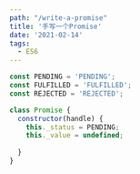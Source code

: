```yaml
---
path: "/write-a-promise"
title: '手写一个Promise'
date: '2021-02-14'
tags:
  - ES6
---
```


```js
const PENDING = 'PENDING';
const FULFILLED = 'FULFILLED';
const REJECTED = 'REJECTED';

class Promise {
  constructor(handle) {
    this._status = PENDING;
    this._value = undefined;
    
  }
}

```

